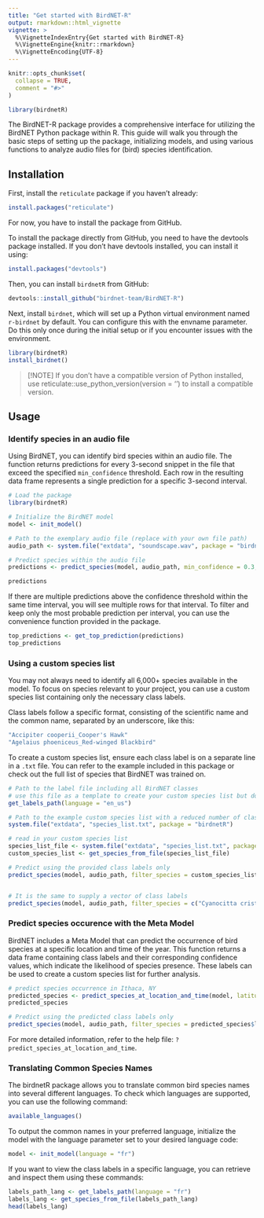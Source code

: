 ```yaml
---
title: "Get started with BirdNET-R"
output: rmarkdown::html_vignette
vignette: >
  %\VignetteIndexEntry{Get started with BirdNET-R}
  %\VignetteEngine{knitr::rmarkdown}
  %\VignetteEncoding{UTF-8}
---
```


```r
knitr::opts_chunk$set(
  collapse = TRUE,
  comment = "#>"
)
```

```r
library(birdnetR)
```

The BirdNET-R package provides a comprehensive interface for utilizing the BirdNET Python package within R. This guide will walk you through the basic steps of setting up the package, initializing models, and using various functions to analyze audio files for (bird) species identification.


##  Installation


First, install the `reticulate` package if you haven't already:

```r
install.packages("reticulate")
```

For now, you have to install the package from GitHub. 

To install the package directly from GitHub, you need to have the devtools package installed. If you don't have devtools installed, you can install it using:

```r
install.packages("devtools")
```

Then, you can install `birdnetR` from GitHub:

```r
devtools::install_github("birdnet-team/BirdNET-R")
```

Next, install `birdnet`, which will set up a Python virtual environment named `r-birdnet` by default. You can configure this with the envname parameter. Do this only once during the initial setup or if you encounter issues with the environment.
```r
library(birdnetR)
install_birdnet()

```

> [!NOTE]
> If you don't have a compatible version of Python installed, use reticulate::use_python_version(version = '<version>') to install a compatible version.


## Usage

### Identify species in an audio file
Using BirdNET, you can identify bird species within an audio file. The function returns predictions for every 3-second snippet in the file that exceed the specified `min_confidence` threshold. Each row in the resulting data frame represents a single prediction for a specific 3-second interval.

```r
# Load the package
library(birdnetR)

# Initialize the BirdNET model
model <- init_model()

# Path to the exemplary audio file (replace with your own file path)
audio_path <- system.file("extdata", "soundscape.wav", package = "birdnetR")

# Predict species within the audio file
predictions <- predict_species(model, audio_path, min_confidence = 0.3, keep_empty = TRUE)

predictions
```

If there are multiple predictions above the confidence threshold within the same time interval, you will see multiple rows for that interval. To filter and keep only the most probable prediction per interval, you can use the convenience function provided in the package.

```r
top_predictions <- get_top_prediction(predictions)
top_predictions
```


### Using a custom species list
You may not always need to identify all 6,000+ species available in the model. To focus on species relevant to your project, you can use a custom species list containing only the necessary class labels.

Class labels follow a specific format, consisting of the scientific name and the common name, separated by an underscore, like this:
```r
"Accipiter cooperii_Cooper's Hawk"
"Agelaius phoeniceus_Red-winged Blackbird"
```


To create a custom species list, ensure each class label is on a separate line in a `.txt` file. You can refer to the example included in this package or check out the full list of species that BirdNET was trained on.

```r
# Path to the label file including all BirdNET classes
# use this file as a template to create your custom species list but don't change it. 
get_labels_path(language = "en_us")

# Path to the example custom species list with a reduced number of class
system.file("extdata", "species_list.txt", package = "birdnetR")

```

```r
# read in your custom species list
species_list_file <- system.file("extdata", "species_list.txt", package = "birdnetR")
custom_species_list <- get_species_from_file(species_list_file)

# Predict using the provided class labels only
predict_species(model, audio_path, filter_species = custom_species_list, min_confidence = 0.3, keep_empty = FALSE)


# It is the same to supply a vector of class labels
predict_species(model, audio_path, filter_species = c("Cyanocitta cristata_Blue Jay", "Junco hyemalis_Dark-eyed Junco"), min_confidence = 0.3, keep_empty = FALSE)

```


### Predict species occurence with the Meta Model
BirdNET includes a Meta Model that can predict the occurrence of bird species at a specific location and time of the year. This function returns a data frame containing class labels and their corresponding confidence values, which indicate the likelihood of species presence. These labels can be used to create a custom species list for further analysis.


```r
# predict species occurrence in Ithaca, NY
predicted_species <- predict_species_at_location_and_time(model, latitude = 42.5, longitude = -76.45, week = 4)
predicted_species

# Predict using the predicted class labels only
predict_species(model, audio_path, filter_species = predicted_species$label, min_confidence = 0.3, keep_empty = FALSE)


```

For more detailed information, refer to the help file: `?predict_species_at_location_and_time`.


### Translating Common Species Names

The birdnetR package allows you to translate common bird species names into several different languages. To check which languages are supported, you can use the following command:
```r
available_languages()

```

To output the common names in your preferred language, initialize the model with the language parameter set to your desired language code:
```r
model <- init_model(language = "fr")
```

If you want to view the class labels in a specific language, you can retrieve and inspect them using these commands:

```r

labels_path_lang <- get_labels_path(language = "fr")
labels_lang <- get_species_from_file(labels_path_lang) 
head(labels_lang)
```
 
